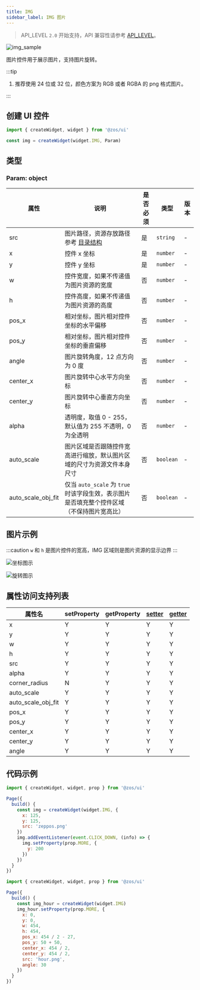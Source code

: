```yaml
---
title: IMG
sidebar_label: IMG 图片
---
```


> API_LEVEL `2.0` 开始支持，API 兼容性请参考 [API_LEVEL](../../../../../guides/framework/device/compatibility.md)。

![img_sample](/img/api/img_sample.jpg)

图片控件用于展示图片，支持图片旋转。

:::tip

1. 推荐使用 24 位或 32 位，颜色方案为 RGB 或者 RGBA 的 png 格式图片。

:::

## 创建 UI 控件

```js
import { createWidget, widget } from '@zos/ui'

const img = createWidget(widget.IMG, Param)
```

## 类型

### Param: object

| 属性               | 说明                                                                                           | 是否必须 | 类型      | 版本 |
| ------------------ | ---------------------------------------------------------------------------------------------- | -------- | --------- | ---- |
| src                | 图片路径，资源存放路径参考 [目录结构](../../../../../guides/architecture/folder-structure.mdx) | 是       | `string`  | -    |
| x                  | 控件 x 坐标                                                                                    | 是       | `number`  | -    |
| y                  | 控件 y 坐标                                                                                    | 是       | `number`  | -    |
| w                  | 控件宽度，如果不传递值为图片资源的宽度                                                         | 否       | `number`  | -    |
| h                  | 控件高度，如果不传递值为图片资源的高度                                                         | 否       | `number`  | -    |
| pos_x              | 相对坐标，图片相对控件坐标的水平偏移                                                           | 否       | `number`  | -    |
| pos_y              | 相对坐标，图片相对控件坐标的垂直偏移                                                           | 否       | `number`  | -    |
| angle              | 图片旋转角度，12 点方向为 0 度                                                                 | 否       | `number`  | -    |
| center_x           | 图片旋转中心水平方向坐标                                                                       | 否       | `number`  | -    |
| center_y           | 图片旋转中心垂直方向坐标                                                                       | 否       | `number`  | -    |
| alpha              | 透明度，取值 0 - 255，默认值为 255 不透明，0 为全透明                                          | 否       | `number`  | -    |
| auto_scale         | 图片区域是否跟随控件宽高进行缩放，默认图片区域的尺寸为资源文件本身尺寸                         | 否       | `boolean` | -    |
| auto_scale_obj_fit | 仅当 `auto_scale` 为 `true` 时该字段生效，表示图片是否填充整个控件区域（不保持图片宽高比）     | 否       | `boolean` | -    |

## 图片示例

:::caution
`w` 和 `h` 是图片控件的宽高，IMG 区域则是图片资源的显示边界
:::

![坐标图示](/img/api/img_pos.jpg)

![旋转图示](/img/api/img_angle.jpg)

## 属性访问支持列表

| 属性名             | setProperty | getProperty | [setter](../gettersetter.mdx) | [getter](../gettersetter.mdx) |
| ------------------ | ----------- | ----------- | ----------------------------- | ----------------------------- |
| x                  | Y           | Y           | Y                             | Y                             |
| y                  | Y           | Y           | Y                             | Y                             |
| w                  | Y           | Y           | Y                             | Y                             |
| h                  | Y           | Y           | Y                             | Y                             |
| src                | Y           | Y           | Y                             | Y                             |
| alpha              | Y           | Y           | Y                             | Y                             |
| corner_radius      | N           | Y           | Y                             | Y                             |
| auto_scale         | Y           | Y           | Y                             | Y                             |
| auto_scale_obj_fit | Y           | Y           | Y                             | Y                             |
| pos_x              | Y           | Y           | Y                             | Y                             |
| pos_y              | Y           | Y           | Y                             | Y                             |
| center_x           | Y           | Y           | Y                             | Y                             |
| center_y           | Y           | Y           | Y                             | Y                             |
| angle              | Y           | Y           | Y                             | Y                             |

## 代码示例

```js
import { createWidget, widget, prop } from '@zos/ui'

Page({
  build() {
    const img = createWidget(widget.IMG, {
      x: 125,
      y: 125,
      src: 'zeppos.png'
    })
    img.addEventListener(event.CLICK_DOWN, (info) => {
      img.setProperty(prop.MORE, {
        y: 200
      })
    })
  }
})
```

```js
import { createWidget, widget, prop } from '@zos/ui'

Page({
  build() {
    const img_hour = createWidget(widget.IMG)
    img_hour.setProperty(prop.MORE, {
      x: 0,
      y: 0,
      w: 454,
      h: 454,
      pos_x: 454 / 2 - 27,
      pos_y: 50 + 50,
      center_x: 454 / 2,
      center_y: 454 / 2,
      src: 'hour.png',
      angle: 30
    })
  }
})
```
